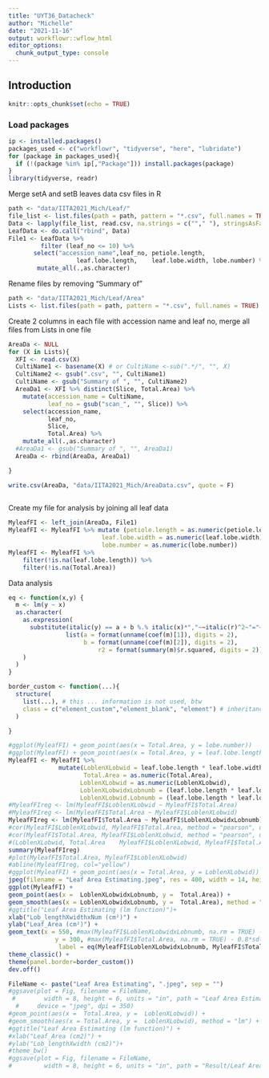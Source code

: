 ```yaml
---
title: "UYT36_Datacheck"
author: "Michelle"
date: "2021-11-16"
output: workflowr::wflow_html
editor_options:
  chunk_output_type: console
---
```


## Introduction

```r
knitr::opts_chunk$set(echo = TRUE)
```

### Load packages 
```r
ip <- installed.packages()
packages_used <- c("workflowr", "tidyverse", "here", "lubridate")
for (package in packages_used){
  if (!(package %in% ip[,"Package"])) install.packages(package)
}
library(tidyverse, readr)


```

Merge setA and setB leaves data csv files in R
```r
path <- "data/IITA2021_Mich/Leaf/"
file_list <- list.files(path = path, pattern = "*.csv", full.names = TRUE)
Data <- lapply(file_list, read.csv, na.strings = c(""," "), stringsAsFactors = F)
LeafData <- do.call("rbind", Data) 
File1 <- LeafData %>%
         filter (leaf_no <= 10) %>%
       select("accession_name",leaf_no, petiole.length,
                   leaf.lobe.length,	leaf.lobe.width, lobe.number) %>%
        mutate_all(.,as.character)
```

Rename files by removing "Summary of"
```r
path <- "data/IITA2021_Mich/Leaf/Area"
Lists <- list.files(path = path, pattern = "*.csv", full.names = TRUE)

```

Create 2 columns in each file with accession name and leaf no, merge all files from Lists  in one file
```r
AreaDa <- NULL
for (X in Lists){
  XFI <- read.csv(X)
  CultiName1 <- basename(X) # or CultiName <-sub(".*/", "", X)
  CultiName2 <- gsub(".csv", "", CultiName1)
  CultiName <- gsub("Summary of ", "", CultiName2)
  AreaDa1 <- XFI %>% distinct(Slice, Total.Area) %>% 
    mutate(accession_name = CultiName,
           leaf_no = gsub("scan_", "", Slice)) %>%
    select(accession_name,
           leaf_no,
           Slice,
           Total.Area) %>%
    mutate_all(.,as.character)
  #AreaDa1 <- gsub("Summary of ", "", AreaDa1)
  AreaDa <- rbind(AreaDa, AreaDa1)

}

write.csv(AreaDa, "data/IITA2021_Mich/AreaData.csv", quote = F)
    
```

Create my file for analysis by joining all leaf data
```r
MyleafFI <- left_join(AreaDa, File1)
MyleafFI <- MyleafFI %>% mutate (petiole.length = as.numeric(petiole.length),                                                          leaf.lobe.length = as.numeric(leaf.lobe.length),	
                          leaf.lobe.width = as.numeric(leaf.lobe.width),
                          lobe.number = as.numeric(lobe.number))
MyleafFI <- MyleafFI %>% 
    filter(!is.na(leaf.lobe.length)) %>%
    filter(!is.na(Total.Area))
```

Data analysis
```r
eq <- function(x,y) {
  m <- lm(y ~ x)
  as.character(
    as.expression(
      substitute(italic(y) == a + b %.% italic(x)*","~~italic(r)^2~"="~r2,
                list(a = format(unname(coef(m)[1]), digits = 2),
                     b = format(unname(coef(m)[2]), digits = 2),
                         r2 = format(summary(m)$r.squared, digits = 2)))
    )
  )
}

border_custom <- function(...){
  structure(
    list(...), # this ... information is not used, btw
    class = c("element_custom","element_blank", "element") # inheritance test workaround
  ) 

}

#ggplot(MyleafFI) + geom_point(aes(x = Total.Area, y = lobe.number))
#ggplot(MyleafFI) + geom_point(aes(x = Total.Area, y = leaf.lobe.length))
MyleafFI <- MyleafFI %>% 
              mutate(LoblenXLobwid = leaf.lobe.length * leaf.lobe.width, 
                     Total.Area = as.numeric(Total.Area),
                    LoblenXLobwid = as.numeric(LoblenXLobwid),
                    LoblenXLobwidxLobnumb = (leaf.lobe.length * leaf.lobe.width) * lobe.number,
                    LoblenXLobwid.Lobnumb = (leaf.lobe.length * leaf.lobe.width) / lobe.number)
#MyleafFIreg <- lm(MyleafFI$LoblenXLobwid ~ MyleafFI$Total.Area)
#MyleafFIreg <- lm(MyleafFI$Total.Area ~ MyleafFI$LoblenXLobwid)
MyleafFIreg <- lm(MyleafFI$Total.Area ~ MyleafFI$LoblenXLobwidxLobnumb)
#cor(MyleafFI$LoblenXLobwid, MyleafFI$Total.Area, method = "pearson", use = "complete.obs")
#cor(MyleafFI$Total.Area, MyleafFI$LoblenXLobwid, method = "pearson", use = "complete.obs")
#(LoblenXLobwid, Total.Area    MyleafFI$LoblenXLobwid, MyleafFI$Total.Area, method = c("pearson", "kendall", "spearman")
summary(MyleafFIreg)
#plot(MyleafFI$Total.Area, MyleafFI$LoblenXLobwid)
#abline(MyleafFIreg, col="yellow")
#ggplot(MyleafFI) + geom_point(aes(x = Total.Area, y = LoblenXLobwid))
jpeg(filename = "Leaf Area Estimating.jpeg", res = 400, width = 14, height = 8, units = "cm")
ggplot(MyleafFI) + 
geom_point(aes(x =  LoblenXLobwidxLobnumb, y =  Total.Area)) +
geom_smooth(aes(x = LoblenXLobwidxLobnumb, y =  Total.Area), method = "lm") +
#ggtitle("Leaf Area Estimating (lm function)")+
xlab("Lob_lengthXwidthxNum (cm²)") +
ylab("Leaf_Area (cm²)") +
geom_text(x = 550, #max(MyleafFI$LoblenXLobwidxLobnumb, na.rm = TRUE) - 0.8*sd(MyleafFI$LoblenXLobwidxLobnumb, na.rm = TRUE),
             y = 300, #max(MyleafFI$Total.Area, na.rm = TRUE) - 0.8*sd(MyleafFI$Total.Area, na.rm = TRUE),
              label = eq(MyleafFI$LoblenXLobwidxLobnumb, MyleafFI$Total.Area ), parse = TRUE, hjust = 1.5, vjust = 0) +
theme_classic() +
theme(panel.border=border_custom())
dev.off()

FileName <- paste("Leaf Area Estimating", ".jpeg", sep = "")
#ggsave(plot = Fig, filename = FileName,
 #        width = 8, height = 6, units = "in", path = "Leaf Area Estimating",
  #     device = "jpeg", dpi = 350) 
#geom_point(aes(x =  Total.Area, y =  LoblenXLobwid)) +
#geom_smooth(aes(x = Total.Area, y =  LoblenXLobwid), method = "lm") +
#ggtitle("Leaf Area Estimating (lm function)") +
#xlab("Leaf_Area (cm2)") +
#ylab("Lob_lengthXwidth (cm2)")+ 
#theme_bw()
#ggsave(plot = Fig, filename = FileName,
#         width = 8, height = 6, units = "in", path = "Result/Leaf Area Estimating", #device = "jpeg", dpi = 350)


```


